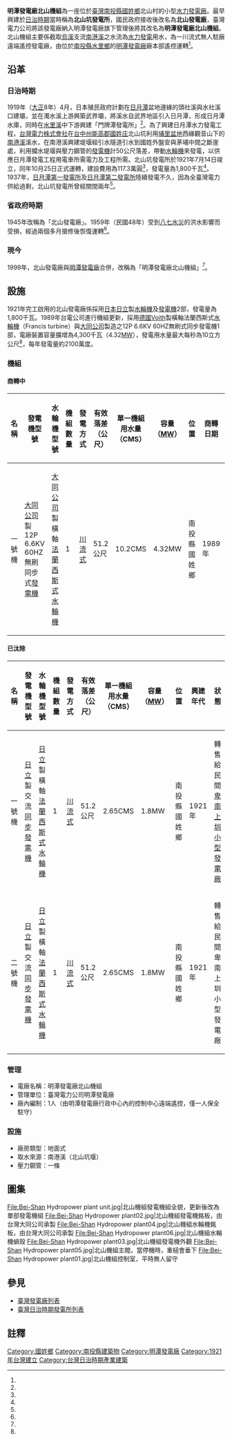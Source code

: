 {{Infobox power station 
| name               = 明潭發電廠北山機組<br>（北山發電廠）
| official_name      = 台灣電力股份有限公司明潭發電廠北山機組
| image              = BeiShanPowerPlant.jpg
| image_size         = 
| image_caption      = 北山發電廠
| image_alt          = 
| location_map       = Taiwan
| location_map_width = 
| location_map_text  = 
| lat_d     = 23
| lat_m     = 59
| lat_s     = 08
| lat_NS    = N
| long_d    = 120
| long_m    = 53
| long_s    = 35
| long_EW   = E
| coordinates_type   = type:landmark
| coordinates_display= inline,title
| coordinates_ref    = 
| country            = {{ROC-TW}}
| locale             = [[南投縣|南投縣]][[國姓鄉|國姓鄉]]北山村
| status             = O
| construction_began = 1919年
| commissioned       = 1921年
| licence_expires    = 
| decommissioned     = 
| cost               = 117.3萬圓
| owner              = [[台灣電力公司|台灣電力公司]]
| operator           = [[台灣電力公司|台灣電力公司]]
| developer          = [[台灣電力株式會社|台灣電力株式會社]]
| constructor        = [[台灣電力株式會社|台灣電力株式會社]]
| generate_electricity_type       = [[川流式水力發電|川流式水力發電]]
| water_intake_from               = 南港溪<ref name="中區水資源局"/>
| hydroelectricity_generator_type = {{JPN}}日立製作所製交流式同步發電機兩部（舊）<br>{{ROC}}[[大同公司|大同公司]]製[[發電機|發電機]]一部（新）
| water_turbine_manu_other        = {{JPN}}日立製作所製橫軸法蘭西式[[水輪機|水輪機]]兩部（舊）<br>{{ROC}}[[大同公司|大同公司]]製橫軸[[法蘭西斯式水輪機|法蘭西斯式水輪機]]一部
| factory_building_type           = 地面式
| water_penstock                  = 一條
| water_hard                      = 有效落差51.2 公尺
| water_consumption               = 單部：10.2CMS
| ps_electrical_capacity          = 4.32MW
| ps_annual_generation            = 2,100萬度<ref name="南投明潭發電廠"/>
}}
'''明潭發電廠北山機組'''為一座位於[[臺灣|臺灣]][[南投縣|南投縣]][[國姓鄉|國姓鄉]]北山村的小型[[水力發電廠|水力發電廠]]。最早興建於[[台灣日治時期|日治時期]]當時稱為'''北山坑發電所'''，國民政府接收後改名為'''北山發電廠'''，臺灣電力公司將該發電廠納入明潭發電廠旗下管理後將其改名為'''明潭發電廠北山機組'''。北山機組主要係截取[[烏溪|烏溪]]支流[[南港溪_(南投縣)|南港溪]]之水流為[[水力發電|水力發電]]用水，為一川流式無人駐廠遠端遙控發電廠，由位於[[南投縣|南投縣]][[水里鄉|水里鄉]]的[[明潭發電廠|明潭發電廠]]廠本部遙控運轉<ref name="明潭發電廠簡介"/>。

== 沿革 ==
{{main|日月潭水力電氣工事}}
=== 日治時期 ===
1919年（[[大正|大正]]8年）4月，日本殖民政府計劃在[[日月潭|日月潭]]盆地邊緣的頭社溪與水社溪口建壩，並在濁水溪上游興築武界壩，將溪水自武界地區引入日月潭，形成日月潭水庫，同時在[[水里溪|水里溪]]中下游興建「門牌潭發電所」<ref name="台灣電力株式會社發展史"/>。為了興建日月潭水力發電工程，[[台灣電力株式會社|台灣電力株式會社]]在[[台中州|台中州]][[能高郡|能高郡]][[國姓庄|國姓庄]]北山坑利用[[埔里盆地|埔里盆地]]西緣觀音山下的[[南港溪_(南投縣)|南港溪]]溪水，在南港溪興建堤堰經引水隧道引水到國姓外盤安與茅埔中間之斷崖處，利用攔水堤堰與壓力鋼管的[[發電機|發電機]]計50公尺落差，帶動[[水輪機|水輪機]]來發電，以供應日月潭發電工程用電車所需電力及工程所需。北山坑發電所於1921年7月14日竣立，同年10月25日正式運轉，建設費用為117.3萬圓<ref name="台灣電力株式會社發展史"/>，發電量為1,800千瓦<ref name="北山坑發電廠的歷史小檔案"/>。1937年，[[日月潭第一發電所|日月潭第一發電所]]及[[日月潭第二發電所|日月潭第二發電所]]陸續發電不久，因為全臺灣電力供給過剩，北山坑發電所曾經關閉兩年<ref name="南投明潭發電廠"/>。

=== 省政府時期 ===
1945年改稱為「北山發電廠」。1959年（民國48年）受到[[八七水災|八七水災]]的洪水影響而受損，經過兩個多月搶修後恢復運轉<ref name="南投明潭發電廠"/>。

=== 現今 ===
1999年，北山發電廠與[[明潭發電廠|明潭發電廠]]合併，改稱為「明潭發電廠北山機組」<ref name="南投明潭發電廠"/>。

== 設施 ==
1921年完工啟用的北山發電廠係採用[[日本|日本]][[日立製作所|日立]]製[[水輪機|水輪機]]及[[發電機|發電機]]2部，發電量為1,800千瓦。1989年台電公司進行機組更新，採用[[德國|德國]][[Voith|Voith]]製橫軸法蘭西斯式[[水輪機|水輪機]]（Francis turbine）與[[大同公司|大同公司]]製造之12P 6.6KV 60HZ無刷式同步發電機1部，電廠裝置容量擴增為4,300千瓦（4.32[[MW|MW]]），發電用水量最大每秒為10立方公尺<ref name="北山坑發電廠的歷史小檔案"/>，每年發電量約2100萬度。

=== 機組 ===
==== 商轉中 ====
{| class="wikitable "
! 名稱 !!  發電機型號 !! 水輪機型號 !! 機組數量 !! 發電方式 !! 有效落差（公尺） !! 單一機組用水量（CMS） !! 容量（[[MW|MW]]）!! 位置 !! 商轉日期 !! 狀態 
|- 
| 一號機 || {{ROC}}[[大同公司|大同公司]]製12P 6.6KV 60HZ無刷同步式[[發電機|發電機]] || {{ROC}}[[大同公司|大同公司]]製橫軸[[法蘭西斯式水輪機|法蘭西斯式水輪機]] || 1 || [[川流式發電|川流式]] || 51.2 公尺 || 10.2CMS || 4.32MW || 南投縣國姓鄉 || 1989年 || 商轉中
|}

==== 已汰除 ====
{| class="wikitable "
! 名稱 !!  發電機型號 !! 水輪機型號 !! 機組數量 !! 發電方式 !! 有效落差（公尺） !! 單一機組用水量（CMS） !! 容量（[[MW|MW]]）!! 位置 !! 興建年代 !! 狀態 
|- 
| 一號機 || {{JPN}}[[日立製作所|日立]]製交流[[同步發電機|同步發電機]] || {{JPN}}[[日立製作所|日立]]製橫軸[[法蘭西斯式水輪機|法蘭西斯式水輪機]] || 1 || [[川流式發電|川流式]] || 51.2 公尺 || 2.65CMS || 1.8MW || 南投縣國姓鄉 || 1921年 || 轉售給民間[[卑南上圳小型發電廠|卑南上圳小型發電廠]]
|- 
| 二號機 || {{JPN}}[[日立製作所|日立]]製交流[[同步發電機|同步發電機]] || {{JPN}}[[日立製作所|日立]]製橫軸[[法蘭西斯式水輪機|法蘭西斯式水輪機]] || 1 || [[川流式發電|川流式]] || 51.2 公尺 || 2.65CMS || 1.8MW || 南投縣國姓鄉 || 1921年 || 轉售給民間卑南上圳小型發電廠
|}

=== 管理 ===
* 電廠名稱：明潭發電廠北山機組
* 管理單位：臺灣電力公司明潭發電廠
* 廠內編制：1人（由明潭發電廠行政中心內的控制中心遠端遙控，僅一人保全駐守）
=== 設施 ===
* 廠房類型：地面式
* 取水來源：南港溪（北山坑堰）
* 壓力鋼管：一條

== 圖集 ==
<gallery>
File:Bei-Shan Hydropower plant unit.jpg|北山機組發電機組全貌，更新後改為單部發電機組
File:Bei-Shan Hydropower plant02.jpg|北山機組發電機銘板，由台灣大同公司承製
File:Bei-Shan Hydropower plant04.jpg|北山機組水輪機銘板，由台灣大同公司承製
File:Bei-Shan Hydropower plant06.jpg|北山機組水輪機蝸殼
File:Bei-Shan Hydropower plant03.jpg|北山機組發電機外觀
File:Bei-Shan Hydropower plant05.jpg|北山機組主閥，當停機時，重槌會垂下
File:Bei-Shan Hydropower plant01.jpg|北山機組控制室，平時無人留守
</gallery>
== 參見 ==
*[[臺灣發電廠列表|臺灣發電廠列表]]
*[[臺灣日治時期發電所列表|臺灣日治時期發電所列表]]

== 註釋 ==
{{Reflist| refs=

<ref name="中區水資源局">{{cite web|language=zh-tw|url=http://www.wracb.gov.tw/ct.asp?xItem=4149&ctNode=899&mp=6|title=首頁 > 水資源概況 > 中區水庫簡介|author=|publisher=經濟部水利署中區水資源局|date=2014-01-13|accessdate=2014-01-16|archive-date=2017-03-14|archive-url=https://web.archive.org/web/20170314185614/http://www.wracb.gov.tw/ct.asp?xItem=4149&ctNode=899&mp=6|dead-url=yes}}</ref>

<ref name="明潭發電廠簡介">{{cite web|language=zh-tw|url=http://www.taipower.com.tw/content/about/..%5C..%5CUpFile%5CPowerDevFile%5Cd205.pdf|title=明潭發電廠簡介|author=|publisher=台電公司|date=|accessdate=2014-01-11|archive-date=2013-12-26|archive-url=https://web.archive.org/web/20131226034600/http://www.taipower.com.tw/content/about/..%5C..%5CUpFile%5CPowerDevFile%5Cd205.pdf|dead-url=no}}</ref>

<ref name="台灣電力株式會社發展史">{{cite book|author=林炳炎 |title=台灣經驗的開端：台灣電力株式會社發展史 |year=1997年 |publisher=自刊 |location=臺北市 |pages=頁75 |isbn=957-97197-7-2 }}</ref>

<ref name="北山坑發電廠的歷史小檔案">{{cite web|language=zh-tw|url=http://163.22.78.131/School%20standard/sunmoonlake/2-ra/ra-ba3.htm|title=北山坑發電廠的歷史小檔案|author=|publisher=南投縣魚池國中|date=|accessdate=2014-01-11|deadurl=yes|archiveurl=https://web.archive.org/web/20140111133050/http://163.22.78.131/School%20standard/sunmoonlake/2-ra/ra-ba3.htm|archivedate=2014-01-11}}</ref>

<ref name="南投明潭發電廠">{{cite web|language=zh-tw|url=http://dept.taipower.com.tw/yuan/yuan102/yuan_pdf/102_1.pdf|title=南投明潭發電廠|author=|publisher=源雜誌|date=|accessdate=2014-01-11|archive-date=2016-03-04|archive-url=https://web.archive.org/web/20160304092838/http://dept.taipower.com.tw/yuan/yuan102/yuan_pdf/102_1.pdf|dead-url=no}}</ref>

}}

{{commons category|Bei-Shan Hydropower plant}}

{{明潭發電廠}}
{{台灣發電廠}}
{{台灣日治時期發電所}}
{{烏溪}}

[[Category:國姓鄉|Category:國姓鄉]]
[[Category:南投縣建築物|Category:南投縣建築物]]

[[Category:明潭發電廠|Category:明潭發電廠]]

[[Category:1921年台灣建立|Category:1921年台灣建立]]
[[Category:台灣日治時期產業建築|Category:台灣日治時期產業建築]]
